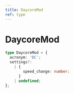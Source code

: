 ```yaml
---
title: DaycoreMod
ref: type
---
```


# DaycoreMod

```ts
type DaycoreMod = {
  acronym: 'DC';
  settings?:
    | {
        speed_change: number;
      }
    | undefined;
};
```
